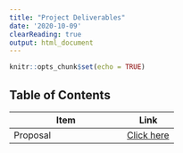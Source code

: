 ```yaml
---
title: "Project Deliverables"
date: '2020-10-09'
clearReading: true 
output: html_document
---
```


```r
knitr::opts_chunk$set(echo = TRUE)
```

## Table of Contents

Item         | Link
-------------|------
Proposal     | [Click here](https://tinyblocks.rbind.io/2020/10/project-proposal-identifying-neighbourhoods-with-childhood-developmental-risk-through-geospatial-analysis-of-built-spaces/)

